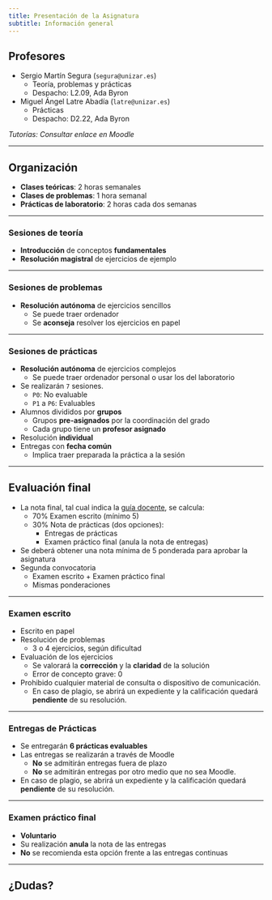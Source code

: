 ```yaml
---
title: Presentación de la Asignatura
subtitle: Información general
---
```


## Profesores

- Sergio Martín Segura (`segura@unizar.es`)
    - Teoría, problemas y prácticas
    - Despacho: L2.09, Ada Byron
- Miguel Ángel Latre Abadía (`latre@unizar.es`)
    - Prácticas
    - Despacho: D2.22, Ada Byron

_Tutorías: Consultar enlace en Moodle_

---

## Organización

- **Clases teóricas**: 2 horas semanales
- **Clases de problemas**: 1 hora semanal
- **Prácticas de laboratorio**: 2 horas cada dos semanas

---

### Sesiones de teoría

- **Introducción** de conceptos **fundamentales**
- **Resolución magistral** de ejercicios de ejemplo

---

### Sesiones de problemas

- **Resolución autónoma** de ejercicios sencillos
    - Se puede traer ordenador
    - Se **aconseja** resolver los ejercicios en papel

---

### Sesiones de prácticas

- **Resolución autónoma** de ejercicios complejos
    - Se puede traer ordenador personal o usar los del laboratorio
- Se realizarán `7` sesiones.
    - `P0`: No evaluable
    - `P1` a `P6`: Evaluables
- Alumnos divididos por **grupos**
    - Grupos **pre-asignados** por la coordinación del grado
    - Cada grupo tiene un **profesor asignado**
- Resolución **individual**
- Entregas con **fecha común**
    - Implica traer preparada la práctica a la sesión

---

## Evaluación final

- La nota final, tal cual indica la [guía docente](https://estudios.unizar.es/estudio/asignatura?anyo_academico=2024&asignatura_id=32107&estudio_id=20240167&centro_id=110&plan_id_nk=653), se calcula:
    - $70\%$ Examen escrito (mínimo $5$)
    - $30\%$ Nota de prácticas (dos opciones):
        - Entregas de prácticas
        - Examen práctico final (anula la nota de entregas)
- Se deberá obtener una nota mínima de $5$ ponderada para aprobar la asignatura
- Segunda convocatoria
    - Examen escrito + Examen práctico final
    - Mismas ponderaciones

---

### Examen escrito

- Escrito en papel
- Resolución de problemas
    - 3 o 4 ejercicios, según dificultad
- Evaluación de los ejercicios
    - Se valorará la **corrección** y la **claridad** de la solución
    - Error de concepto grave: $0$
- Prohibido cualquier material de consulta o dispositivo de comunicación.
    - En caso de plagio, se abrirá un expediente y la calificación quedará **pendiente** de su resolución.

---

### Entregas de Prácticas

- Se entregarán **6 prácticas evaluables**
- Las entregas se realizarán a través de Moodle
    - **No** se admitirán entregas fuera de plazo
    - **No** se admitirán entregas por otro medio que no sea Moodle.
- En caso de plagio, se abrirá un expediente y la calificación quedará **pendiente** de su resolución.

---

### Examen práctico final

- **Voluntario**
- Su realización **anula** la nota de las entregas
- **No** se recomienda esta opción frente a las entregas continuas

---

## ¿Dudas? {.center}

